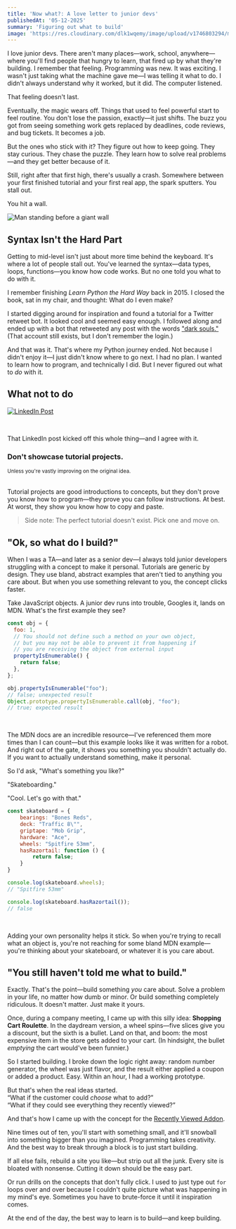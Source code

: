 ```yaml
---
title: 'Now what?: A love letter to junior devs'
publishedAt: '05-12-2025'
summary: 'Figuring out what to build'
image: 'https://res.cloudinary.com/dlk1wqemy/image/upload/v1746803294/mtg-wall_mt0nec.webp'
---
```


I love junior devs. There aren't many places—work, school, anywhere—where you'll find people that hungry to learn, that fired up by what they're building. I remember that feeling. Programming was new. It was exciting. I wasn't just taking what the machine gave me—I was telling it what to do. I didn't always understand why it worked, but it did. The computer listened.

That feeling doesn't last.

Eventually, the magic wears off. Things that used to feel powerful start to feel routine. You don't lose the passion, exactly—it just shifts. The buzz you got from seeing something work gets replaced by deadlines, code reviews, and bug tickets. It becomes a job.

But the ones who stick with it? They figure out how to keep going. They stay curious. They chase the puzzle. They learn how to solve real problems—and they get better because of it.

Still, right after that first high, there's usually a crash. Somewhere between your first finished tutorial and your first real app, the spark sputters. You stall out.

You hit a wall.

![Man standing before a giant wall](https://res.cloudinary.com/dlk1wqemy/image/upload/v1746803294/mtg-wall_mt0nec.webp)

## Syntax Isn't the Hard Part

Getting to mid-level isn't just about more time behind the keyboard. It's where a lot of people stall out. You've learned the syntax—data types, loops, functions—you know how code works. But no one told you what to do with it.

I remember finishing *Learn Python the Hard Way* back in 2015. I closed the book, sat in my chair, and thought: What do I even make?

I started digging around for inspiration and found a tutorial for a Twitter retweet bot. It looked cool and seemed easy enough. I followed along and ended up with a bot that retweeted any post with the words <a href="https://en.wikipedia.org/wiki/Dark_Souls">"dark souls."</a> (That account still exists, but I don't remember the login.)

And that was it. That's where my Python journey ended. Not because I didn't enjoy it—I just didn't know where to go next. I had no plan. I wanted to learn how to program, and technically I did. But I never figured out what to *do* with it.

## What not to do

<a href="https://www.linkedin.com/posts/senzo-shinga-a970802a9_developers-who-are-just-starting-out-please-activity-7325838849354477569-hAVZ?utm_source=share&utm_medium=member_desktop&rcm=ACoAACQeCvUBTXShfn6hBeow3Fl6GoBzVf4EyuM" alt="LinkedIn Post">![LinkedIn Post](https://res.cloudinary.com/dlk1wqemy/image/upload/v1746800778/linkedinpost_tmiwji.webp)</a>

<br />

That LinkedIn post kicked off this whole thing—and I agree with it.

### <strong>Don't showcase tutorial projects.</strong>
<small>Unless you're vastly improving on the original idea.</small>
<br />
<br />

Tutorial projects are good introductions to concepts, but they don't prove you know how to program—they prove you can follow instructions. At best. At worst, they show you know how to copy and paste.

> Side note: The perfect tutorial doesn't exist. Pick one and move on.

## "Ok, so what do I build?"

When I was a TA—and later as a senior dev—I always told junior developers struggling with a concept to make it personal. Tutorials are generic by design. They use bland, abstract examples that aren't tied to anything you care about. But when you use something relevant to you, the concept clicks faster.

Take JavaScript objects. A junior dev runs into trouble, Googles it, lands on MDN. What's the first example they see?

```JavaScript
const obj = {
  foo: 1,
  // You should not define such a method on your own object,
  // but you may not be able to prevent it from happening if
  // you are receiving the object from external input
  propertyIsEnumerable() {
    return false;
  },
};

obj.propertyIsEnumerable("foo"); 
// false; unexpected result
Object.prototype.propertyIsEnumerable.call(obj, "foo"); 
// true; expected result
```

<br />

The MDN docs are an incredible resource—I've referenced them more times than I can count—but this example looks like it was written for a robot. And right out of the gate, it shows you something you shouldn't actually do. If you want to actually understand something, make it personal.

So I'd ask, "What's something you like?"

"Skateboarding."

"Cool. Let's go with that."

```JavaScript
const skateboard = {
    bearings: "Bones Reds",
    deck: "Traffic 8\"",
    griptape: "Mob Grip",
    hardware: "Ace",
    wheels: "Spitfire 53mm",
    hasRazortail: function () {
        return false;
    }
}

console.log(skateboard.wheels);
// "Spitfire 53mm"

console.log(skateboard.hasRazortail());
// false
```
<br />

Adding your own personality helps it stick. So when you're trying to recall what an object is, you're not reaching for some bland MDN example—you're thinking about your skateboard, or whatever it is you care about.

## "You still haven't told me what to build."

Exactly. That's the point—build something *you* care about. Solve a problem in your life, no matter how dumb or minor. Or build something completely ridiculous. It doesn't matter. Just make it yours.

Once, during a company meeting, I came up with this silly idea: **Shopping Cart Roulette**. In the daydream version, a wheel spins—five slices give you a discount, but the sixth is a bullet. Land on that, and boom: the most expensive item in the store gets added to your cart. (In hindsight, the bullet *emptying* the cart would've been funnier.)

So I started building. I broke down the logic right away: random number generator, the wheel was just flavor, and the result either applied a coupon or added a product. Easy. Within an hour, I had a working prototype.

But that's when the real ideas started.  
“What if the customer could *choose* what to add?”  
“What if they could see everything they recently viewed?”

And that's how I came up with the concept for the [Recently Viewed Addon](https://github.com/devin-hart/bigcommerce-recently-viewed).

Nine times out of ten, you'll start with something small, and it'll snowball into something bigger than you imagined. Programming takes creativity. And the best way to break through a block is to just start building.

If all else fails, rebuild a site you like—but strip out all the junk. Every site is bloated with nonsense. Cutting it down should be the easy part.

Or run drills on the concepts that don't fully click. I used to just type out `for` loops over and over because I couldn't quite picture what was happening in my mind's eye. Sometimes you have to brute-force it until it inspiration comes.

At the end of the day, the best way to learn is to build—and keep building.

